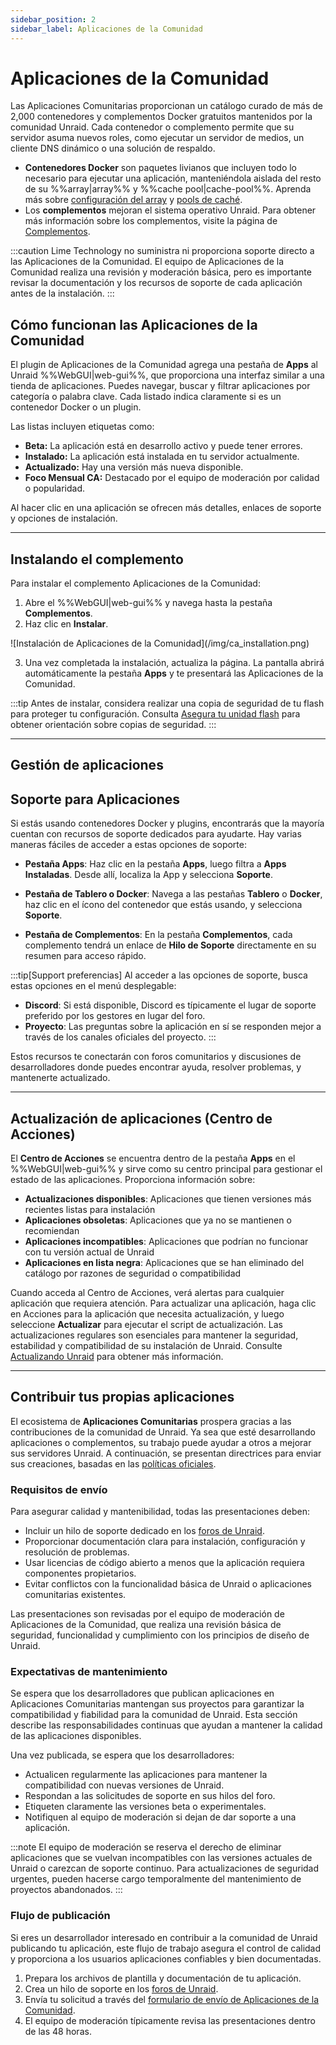 ```yaml
---
sidebar_position: 2
sidebar_label: Aplicaciones de la Comunidad
---
```



# Aplicaciones de la Comunidad

Las Aplicaciones Comunitarias proporcionan un catálogo curado de más de 2,000 contenedores y complementos Docker gratuitos mantenidos por la comunidad Unraid. Cada contenedor o complemento permite que su servidor asuma nuevos roles, como ejecutar un servidor de medios, un cliente DNS dinámico o una solución de respaldo.

- **Contenedores Docker** son paquetes livianos que incluyen todo lo necesario para ejecutar una aplicación, manteniéndola aislada del resto de su %%array|array%% y %%cache pool|cache-pool%%. Aprenda más sobre [configuración del array](../manage-storage/array-configuration.mdx) y [pools de caché](../manage-storage/cache-pools.mdx).
- Los **complementos** mejoran el sistema operativo Unraid. Para obtener más información sobre los complementos, visite la página de [Complementos](../customize-your-experience/plugins.mdx).

:::caution
Lime Technology no suministra ni proporciona soporte directo a las Aplicaciones de la Comunidad. El equipo de Aplicaciones de la Comunidad realiza una revisión y moderación básica, pero es importante revisar la documentación y los recursos de soporte de cada aplicación antes de la instalación.
:::

## Cómo funcionan las Aplicaciones de la Comunidad

El plugin de Aplicaciones de la Comunidad agrega una pestaña de **Apps** al Unraid %%WebGUI|web-gui%%, que proporciona una interfaz similar a una tienda de aplicaciones. Puedes navegar, buscar y filtrar aplicaciones por categoría o palabra clave. Cada listado indica claramente si es un contenedor Docker o un plugin.

Las listas incluyen etiquetas como:

- **Beta:** La aplicación está en desarrollo activo y puede tener errores.
- **Instalado:** La aplicación está instalada en tu servidor actualmente.
- **Actualizado:** Hay una versión más nueva disponible.
- **Foco Mensual CA:** Destacado por el equipo de moderación por calidad o popularidad.

Al hacer clic en una aplicación se ofrecen más detalles, enlaces de soporte y opciones de instalación.

---

## Instalando el complemento

Para instalar el complemento Aplicaciones de la Comunidad:

1. Abre el %%WebGUI|web-gui%% y navega hasta la pestaña **Complementos**.
2. Haz clic en **Instalar**.

<div style={{ margin: 'auto', maxWidth: '714px', display: 'flex', flexDirection: 'column', alignItems: 'center' }}>
  ![Instalación de Aplicaciones de la Comunidad](/img/ca_installation.png)
</div>

3. Una vez completada la instalación, actualiza la página. La pantalla abrirá automáticamente la pestaña **Apps** y te presentará las Aplicaciones de la Comunidad.

:::tip
Antes de instalar, considera realizar una copia de seguridad de tu flash para proteger tu configuración. Consulta [Asegura tu unidad flash](../../system-administration/secure-your-server/secure-your-flash-drive.mdx) para obtener orientación sobre copias de seguridad.
:::

---

## Gestión de aplicaciones

<Tabs>
  <TabItem value="Instalando aplicaciones" label="Instalando aplicaciones">
    <CommunityAppsInstalling />
  </TabItem>

  <TabItem value="Eliminando aplicaciones" label="Eliminando aplicaciones">
    <CommunityAppsRemoving />
  </TabItem>

  <TabItem value="Reinstalando aplicaciones" label="Reinstalando aplicaciones">
    <CommunityAppsReinstalling />
  </TabItem>
</Tabs>

## Soporte para Aplicaciones

Si estás usando contenedores Docker y plugins, encontrarás que la mayoría cuentan con recursos de soporte dedicados para ayudarte. Hay varias maneras fáciles de acceder a estas opciones de soporte:

- **Pestaña Apps**: Haz clic en la pestaña **Apps**, luego filtra a **Apps Instaladas**. Desde allí, localiza la App y selecciona **Soporte**.

- **Pestaña de Tablero o Docker**: Navega a las pestañas **Tablero** o **Docker**, haz clic en el ícono del contenedor que estás usando, y selecciona **Soporte**.

- **Pestaña de Complementos**: En la pestaña **Complementos**, cada complemento tendrá un enlace de **Hilo de Soporte** directamente en su resumen para acceso rápido.

:::tip[Support preferencias]
Al acceder a las opciones de soporte, busca estas opciones en el menú desplegable:

- **Discord**: Si está disponible, Discord es típicamente el lugar de soporte preferido por los gestores en lugar del foro.
- **Proyecto**: Las preguntas sobre la aplicación en sí se responden mejor a través de los canales oficiales del proyecto.
:::

Estos recursos te conectarán con foros comunitarios y discusiones de desarrolladores donde puedes encontrar ayuda, resolver problemas, y mantenerte actualizado.

---

## Actualización de aplicaciones (Centro de Acciones)

El **Centro de Acciones** se encuentra dentro de la pestaña **Apps** en el %%WebGUI|web-gui%% y sirve como su centro principal para gestionar el estado de las aplicaciones. Proporciona información sobre:

- **Actualizaciones disponibles**: Aplicaciones que tienen versiones más recientes listas para instalación
- **Aplicaciones obsoletas**: Aplicaciones que ya no se mantienen o recomiendan
- **Aplicaciones incompatibles**: Aplicaciones que podrían no funcionar con tu versión actual de Unraid
- **Aplicaciones en lista negra**: Aplicaciones que se han eliminado del catálogo por razones de seguridad o compatibilidad

Cuando acceda al Centro de Acciones, verá alertas para cualquier aplicación que requiera atención. Para actualizar una aplicación, haga clic en Acciones para la aplicación que necesita actualización, y luego seleccione **Actualizar** para ejecutar el script de actualización. Las actualizaciones regulares son esenciales para mantener la seguridad, estabilidad y compatibilidad de su instalación de Unraid. Consulte [Actualizando Unraid](../../system-administration/maintain-and-update/upgrading-unraid.mdx) para obtener más información.

---

## Contribuir tus propias aplicaciones

El ecosistema de **Aplicaciones Comunitarias** prospera gracias a las contribuciones de la comunidad de Unraid. Ya sea que esté desarrollando aplicaciones o complementos, su trabajo puede ayudar a otros a mejorar sus servidores Unraid. A continuación, se presentan directrices para enviar sus creaciones, basadas en las [políticas oficiales](https://forums.unraid.net/topic/87144-ca-application-policies-notes/).

### Requisitos de envío

Para asegurar calidad y mantenibilidad, todas las presentaciones deben:

- Incluir un hilo de soporte dedicado en los [foros de Unraid](https://forums.unraid.net/).
- Proporcionar documentación clara para instalación, configuración y resolución de problemas.
- Usar licencias de código abierto a menos que la aplicación requiera componentes propietarios.
- Evitar conflictos con la funcionalidad básica de Unraid o aplicaciones comunitarias existentes.

Las presentaciones son revisadas por el equipo de moderación de Aplicaciones de la Comunidad, que realiza una revisión básica de seguridad, funcionalidad y cumplimiento con los principios de diseño de Unraid.

### Expectativas de mantenimiento

Se espera que los desarrolladores que publican aplicaciones en Aplicaciones Comunitarias mantengan sus proyectos para garantizar la compatibilidad y fiabilidad para la comunidad de Unraid. Esta sección describe las responsabilidades continuas que ayudan a mantener la calidad de las aplicaciones disponibles.

Una vez publicada, se espera que los desarrolladores:

- Actualicen regularmente las aplicaciones para mantener la compatibilidad con nuevas versiones de Unraid.
- Respondan a las solicitudes de soporte en sus hilos del foro.
- Etiqueten claramente las versiones beta o experimentales.
- Notifiquen al equipo de moderación si dejan de dar soporte a una aplicación.

:::note
El equipo de moderación se reserva el derecho de eliminar aplicaciones que se vuelvan incompatibles con las versiones actuales de Unraid o carezcan de soporte continuo. Para actualizaciones de seguridad urgentes, pueden hacerse cargo temporalmente del mantenimiento de proyectos abandonados.
:::

### Flujo de publicación

Si eres un desarrollador interesado en contribuir a la comunidad de Unraid publicando tu aplicación, este flujo de trabajo asegura el control de calidad y proporciona a los usuarios aplicaciones confiables y bien documentadas.

1. Prepara los archivos de plantilla y documentación de tu aplicación.
2. Crea un hilo de soporte en los [foros de Unraid](https://forums.unraid.net/).
3. Envía tu solicitud a través del [formulario de envío de Aplicaciones de la Comunidad](https://form.asana.com/?k=qtIUrf5ydiXvXzPI57BiJw\&d=714739274360802).
4. El equipo de moderación típicamente revisa las presentaciones dentro de las 48 horas.
